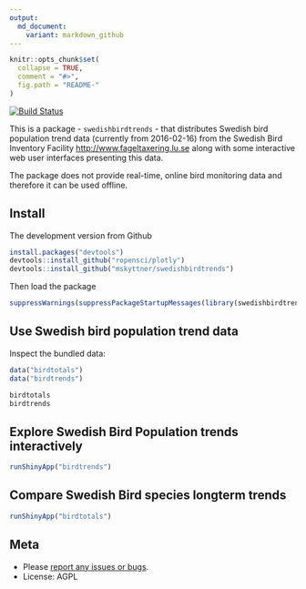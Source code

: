 ```yaml
---
output:
  md_document:
    variant: markdown_github
---
```


<!-- README.md is generated from README.Rmd. Please edit that file -->

```r
knitr::opts_chunk$set(
  collapse = TRUE,
  comment = "#>",
  fig.path = "README-"
)
```

[![Build Status](https://api.travis-ci.org/mskyttner/swedishbirdtrends.png)](https://travis-ci.org/mskyttner/swedishbirdtrends)

This is a package - `swedishbirdtrends` - that distributes Swedish bird population trend data (currently from 2016-02-16) from the Swedish Bird Inventory Facility <http://www.fageltaxering.lu.se> along with some interactive web user interfaces presenting this data. 

The package does not provide real-time, online bird monitoring data and therefore it can be used offline. 

## Install

The development version from Github

```r
install.packages("devtools")
devtools::install_github("ropensci/plotly")
devtools::install_github("mskyttner/swedishbirdtrends")
```
Then load the package

```r
suppressWarnings(suppressPackageStartupMessages(library(swedishbirdtrends)))
```

## Use Swedish bird population trend data

Inspect the bundled data:

```r

data("birdtotals")
data("birdtrends")

birdtotals
birdtrends

```

## Explore Swedish Bird Population trends interactively

```r
runShinyApp("birdtrends")
```

## Compare Swedish Bird species longterm trends
```r
runShinyApp("birdtotals")
```

## Meta

* Please [report any issues or bugs](https://github.com/mskyttner/swedishbirdtrends/issues).
* License: AGPL